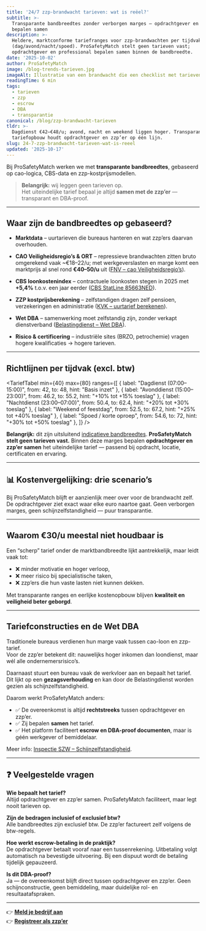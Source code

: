 ```yaml
---
title: '24/7 zzp-brandwacht tarieven: wat is reëel?'
subtitle: >-
  Transparante bandbreedtes zonder verborgen marges — opdrachtgever en zzp’er
  bepalen samen
description: >-
  Heldere, marktconforme tariefranges voor zzp-brandwachten per tijdvak
  (dag/avond/nacht/spoed). ProSafetyMatch stelt geen tarieven vast;
  opdrachtgever en professional bepalen samen binnen de bandbreedte.
date: '2025-10-02'
author: ProSafetyMatch
image: /blog-trends-tarieven.jpg
imageAlt: Illustratie van een brandwacht die een checklist met tarieven toont
readingTime: 6 min
tags:
  - tarieven
  - zzp
  - escrow
  - DBA
  - transparantie
canonical: /blog/zzp-brandwacht-tarieven
tldr: >-
  Dagdienst €42–€48/u; avond, nacht en weekend liggen hoger. Transparantie in
  tariefopbouw houdt opdrachtgever en zzp’er op één lijn.
slug: 24-7-zzp-brandwacht-tarieven-wat-is-reeel
updated: '2025-10-17'
---
```



Bij ProSafetyMatch werken we met **transparante bandbreedtes**, gebaseerd op cao-logica, CBS-data en
zzp-kostprijsmodellen.  

> **Belangrijk:** wij leggen geen tarieven op.  
> Het uiteindelijke tarief bepaal je altijd **samen met de zzp’er** — transparant en DBA-proof.

---

## Waar zijn de bandbreedtes op gebaseerd?

- **Marktdata** – uurtarieven die bureaus hanteren en wat zzp’ers daarvan overhouden.  

- **CAO Veiligheidsregio’s & ORT** – repressieve brandwachten zitten bruto omgerekend vaak ~€18–22/u; met werkgeverslasten en marge komt een marktprijs al snel rond **€40–50/u** uit ([FNV – cao Veiligheidsregio’s](https://www.fnv.nl/cao-sector/overheid/decentrale-overheden/brandweer/goede-cao-veiligheidsregios-nu)).  

- **CBS loonkostenindex** – contractuele loonkosten stegen in 2025 met **+5,4%** t.o.v. een jaar eerder ([CBS StatLine 85663NED](https://opendata.cbs.nl/statline/#/CBS/nl/dataset/85663NED)).  

- **ZZP kostprijsberekening** – zelfstandigen dragen zelf pensioen, verzekeringen en administratie ([KVK – uurtarief berekenen](https://www.kvk.nl/geldzaken/uurtarief-bepalen/)).  

- **Wet DBA** – samenwerking moet zelfstandig zijn, zonder verkapt dienstverband ([Belastingdienst – Wet DBA](https://www.belastingdienst.nl/wps/wcm/connect/nl/arbeidsrelaties/arbeidsrelaties)).  

- **Risico & certificering** – industriële sites (BRZO, petrochemie) vragen hogere kwalificaties → hogere tarieven.  

---

## Richtlijnen per tijdvak (excl. btw)

<TariefTabel
  min={40}
  max={80}
  ranges={[
    { label: "Dagdienst (07:00–15:00)", from: 42, to: 48, hint: "Basis inzet" },
    { label: "Avonddienst (15:00–23:00)", from: 46.2, to: 55.2, hint: "+10% tot +15% toeslag" },
    { label: "Nachtdienst (23:00–07:00)", from: 50.4, to: 62.4, hint: "+20% tot +30% toeslag" },
    { label: "Weekend of feestdag", from: 52.5, to: 67.2, hint: "+25% tot +40% toeslag" },
    { label: "Spoed / korte oproep", from: 54.6, to: 72, hint: "+30% tot +50% toeslag" },
  ]}
/>

<div className="mt-6 rounded-2xl border bg-amber-50 p-4 text-amber-900">
  <p className="text-sm">
    <strong>Belangrijk:</strong> dit zijn uitsluitend <u>indicatieve bandbreedtes</u>.  
    <strong>ProSafetyMatch stelt geen tarieven vast.</strong> Binnen deze marges bepalen <strong>opdrachtgever en zzp’er samen</strong>
    het uiteindelijke tarief — passend bij opdracht, locatie, certificaten en ervaring.
  </p>
</div>

---

## 📊 Kostenvergelijking: drie scenario’s

<FeeVergelijk tarief={48} />
<FeeVergelijk tarief={60} />
<FeeVergelijk tarief={72} />

<div className="mt-4 text-sm text-slate-600">
  Bij ProSafetyMatch blijft er aanzienlijk meer over voor de brandwacht zelf.
  De opdrachtgever ziet exact waar elke euro naartoe gaat.  
  Geen verborgen marges, geen schijnzelfstandigheid — puur transparantie.
</div>

---

## Waarom €30/u meestal niet houdbaar is

Een “scherp” tarief onder de marktbandbreedte lijkt aantrekkelijk, maar leidt vaak tot:  

- ❌ minder motivatie en hoger verloop,  
- ❌ meer risico bij specialistische taken,  
- ❌ zzp’ers die hun vaste lasten niet kunnen dekken.  

Met transparante ranges en eerlijke kostenopbouw blijven **kwaliteit en veiligheid beter geborgd**.  

---

## Tariefconstructies en de Wet DBA  

Traditionele bureaus verdienen hun marge vaak tussen cao-loon en zzp-tarief.  
Voor de zzp’er betekent dit: nauwelijks hoger inkomen dan loondienst, maar wél alle ondernemersrisico’s.  

Daarnaast stuurt een bureau vaak de werkvloer aan en bepaalt het tarief.  
Dit lijkt op een **gezagsverhouding** en kan door de Belastingdienst worden gezien als schijnzelfstandigheid.  

Daarom werkt ProSafetyMatch anders:  

- ✅ De overeenkomst is altijd **rechtstreeks** tussen opdrachtgever en zzp’er.  
- ✅ Zij bepalen **samen** het tarief.  
- ✅ Het platform faciliteert **escrow en DBA-proof documenten**, maar is géén werkgever of bemiddelaar.  

Meer info: [Inspectie SZW – Schijnzelfstandigheid](https://www.nlarbeidsinspectie.nl/publicaties/rapporten/2018/06/15/aanpak-schijnconstructies-en-cao-naleving-2014-2018).  

---

## ❓ Veelgestelde vragen

**Wie bepaalt het tarief?**  
Altijd opdrachtgever en zzp’er samen. ProSafetyMatch faciliteert, maar legt nooit tarieven op.  

**Zijn de bedragen inclusief of exclusief btw?**  
Alle bandbreedtes zijn exclusief btw. De zzp’er factureert zelf volgens de btw-regels.  

**Hoe werkt escrow-betaling in de praktijk?**  
De opdrachtgever betaalt vooraf naar een tussenrekening. Uitbetaling volgt automatisch na bevestigde uitvoering. Bij een dispuut wordt de betaling tijdelijk gepauzeerd.  

**Is dit DBA-proof?**  
Ja — de overeenkomst blijft direct tussen opdrachtgever en zzp’er. Geen schijnconstructie, geen bemiddeling, maar duidelijke rol- en resultaatafspraken.  

---

<ConclusieMarkt />

👉 **[Meld je bedrijf aan](https://www.probrandwacht.nl/opdrachtgevers)**  
👉 **[Registreer als zzp’er](/zzp/aanmelden)**
